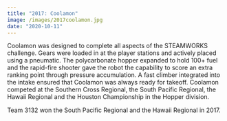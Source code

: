 ```yaml
---
title: "2017: Coolamon"
image: /images/2017coolamon.jpg
date: "2020-10-11"
---
```


Coolamon was designed to complete all aspects of the STEAMWORKS challenge. Gears were loaded in at the player stations and actively placed using a pneumatic. The polycarbonate hopper expanded to hold 100+ fuel and the rapid-fire shooter gave the robot the capability to score an extra ranking point through pressure accumulation. A fast climber integrated into the intake ensured that Coolamon was always ready for takeoff.
Coolamon competed at the Southern Cross Regional, the South Pacific Regional, the Hawaii Regional and the Houston Championship in the Hopper division.

Team 3132 won the South Pacific Regional and the Hawaii Regional in 2017.
